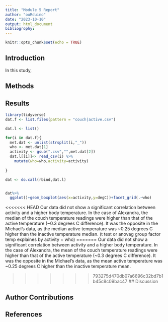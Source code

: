 ```yaml
---
title: "Module 5 Report"
author: "ouRduino"
date: "2023-10-10"
output: html_document
bibliogrophy:
---
```


```r
knitr::opts_chunk$set(echo = TRUE)
```
## Introduction
In this study, 

## Methods


## Results


```r
library(tidyverse)
dat.f <- list.files(pattern = "couch|active.csv") 

dat.l <- list() 

for(i in dat.f){
  met.dat <- unlist(strsplit(i,"_")) 
  who <- met.dat[1] 
  activity <- gsub(".csv","",met.dat[2]) 
  dat.l[[i]]<- read_csv(i) %>%
    mutate(who=who,activity=activity)
  
}

dat <- do.call(rbind,dat.l) 


dat%>%
  ggplot()+geom_boxplot(aes(x=activity,y=degC))+facet_grid(.~who) 
```

<<<<<<< HEAD
Our data did not show a significant correlation between activity and a higher body temperature. In the case of Alexandra, the median of the couch temperature readings were higher than that of the active temperature (~0.3 degrees C difference). It was the opposite in the Michael's data, as the median active temperature was ~0.25 degrees C higher than the inactive temperature median. 
(t test or anovag group factor temp explaines by activity + who)
=======
Our data did not show a significant correlation between activity and a higher body temperature. In the case of Alexandra, the mean of the couch temperature readings were higher than that of the active temperature (~0.3 degrees C difference). It was the opposite in the Michael's data, as the mean active temperature was ~0.25 degrees C higher than the inactive temperature mean. 

>>>>>>> 793275d470db07a6696c32bd7b1b45c8c09bac47
## Discussion


## Author Contributions


## References


